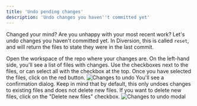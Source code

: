 ---
title: 'Undo pending changes'
description: 'Undo changes you haven''t committed yet'
---

Changed your mind? Are you unhappy with your most recent work? Let's undo changes you haven't committed yet. In Diversion, this is called `reset`, and will return the files to state they were in the last commit.

<Steps>
  <Step title="Go to your repo">
    Open the workspace of the repo where your changes are. On the left-hand side, you'll see a list of files with changes.
  </Step>
  <Step title="Select changes to undo">
    Use the checkboxes next to the files, or can select all with the checkbox at the top. Once you have selected the files, click on the red button.
    <img src="/images/pending-changes-to-undo.png" alt="Changes to undo" style={{width: '90%', borderRadius: '1.5rem', border: '.3rem solid #555', boxShadow: '0 0 1rem #888' }} />
  </Step>
  <Step title="Undo">
    You'll see a confirmation dialog. Keep in mind that by default, this only undoes changes to existing files and does not delete new files. If you want to delete new files, click on the "Delete new files" checkbox.
    <img src="/images/pending-changes-undo-modal.png" alt="Changes to undo modal" style={{width: '90%', borderRadius: '1.5rem', border: '.3rem solid #555', boxShadow: '0 0 1rem #888' }} />
  </Step>
</Steps>